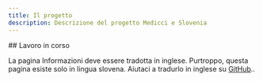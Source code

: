```yaml
---
title: Il progetto
description: Descrizione del progetto Medicci e Slovenia
---
```




<Construction size='4rem' className='mx-auto mt-8' />

<section id="top-section">
## Lavoro in corso

La pagina Informazioni deve essere tradotta in inglese. Purtroppo, questa pagina
esiste solo in lingua <Link href="/sl/o-projektu">slovena</Link>. Aiutaci a
tradurlo in inglese su
[GitHub](https://github.com/sledilnik/zdravniki/blob/master/src/content/it/about.md)..

</section>

<Construction size='4rem' className='mx-auto mt-8' />
